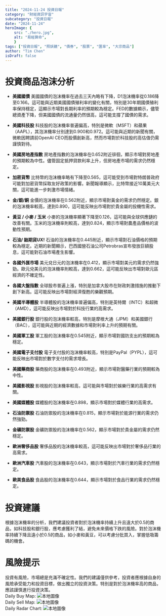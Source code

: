 ```yaml
---
title: "2024-11-24 投資日報"
category: "財經資訊宇宙"
subcategory: "投資日報"
date: "2024-11-24"
heroImage: {
    src: "./hero.jpg",
    alt: "易經算命",
    }
tags: ["投資日報", "照妖鏡", "債券", "股票", "匯率", "大宗商品"]
author: "Tim Chen"
isDraft: false
---
```

# 投資商品泡沫分析

- **美國國債**
  美國國債的泡沫機率在過去三天內略有下降，D1泡沫機率從0.186降至0.166。這可能與近期美國國債殖利率的變化有關，特別是30年期國債殖利率保持穩定，這顯示市場對長期利率的預期較為穩定。FED的數據顯示，儘管總資產下降，但美國國債的流通量仍然很高，這可能支撐了國債的需求。

- **美國科技股**
  科技股的泡沫機率普遍偏高，特別是微軟（MSFT）和蘋果（AAPL），其泡沫機率分別達到0.900和0.972。這可能與近期的新聞有關，微軟因聘請前OpenAI CEO而股價創新高，然而市場對於科技股的高估值仍需謹慎對待。

- **美國房地產指數**
  房地產指數的泡沫機率在0.652附近徘徊，顯示市場對房地產的預期較為中性。儘管固定抵押貸款利率上升，但房地產市場的需求仍然穩定。

- **加密貨幣**
  比特幣的泡沫機率略有下降至0.565，這可能受到市場對特朗普政府可能對加密貨幣採取友好政策的影響。新聞報導顯示，比特幣接近10萬美元大關，這可能進一步刺激市場情緒。

- **金/銀/銅**
  金價的泡沫機率在0.562附近，顯示市場對黃金的需求仍然穩定。銀的泡沫機率較高，達到0.890，這可能反映出市場對於貴金屬的投機性需求。

- **黃豆 / 小麥 / 玉米**
  小麥的泡沫機率顯著下降至0.126，這可能與全球供應鏈的改善有關。玉米的泡沫機率則較高，達到0.824，顯示市場對農產品價格的波動性預期。

- **石油/ 鈾期貨UX!**
  石油的泡沫機率在0.445附近，顯示市場對石油價格的預期較為穩定。近期的新聞顯示，巴西國營石油公司Petrobras宣布發放巨額股息，這可能對石油市場產生影響。

- **各國外匯市場**
  美元兌日元的泡沫機率在0.412，顯示市場對美元的需求仍然強勁。歐元兌美元的泡沫機率則較高，達到0.662，這可能反映出市場對歐元區經濟的不確定性。

- **各國大盤指數**
  全球股市普遍上漲，特別是加拿大股市在財政刺激措施的推動下創下新高。這可能反映出市場對經濟復甦的樂觀預期。

- **美國半導體股**
  半導體股的泡沫機率普遍偏高，特別是英特爾（INTC）和超微（AMD），這可能反映出市場對於科技行業的高需求。

- **美國銀行股**
  銀行股的泡沫機率較高，特別是摩根大通（JPM）和美國銀行（BAC），這可能與近期的經濟數據和市場對利率上升的預期有關。

- **美國軍工股**
  軍工股的泡沫機率在0.545附近，顯示市場對國防支出的預期較為穩定。

- **美國電子支付股**
  電子支付股的泡沫機率較高，特別是PayPal（PYPL），這可能反映出市場對於數字支付的需求增長。

- **美國藥商股**
  藥商股的泡沫機率在0.493附近，顯示市場對醫藥行業的預期較為中性。

- **美國影視股**
  影視股的泡沫機率較高，這可能與市場對於娛樂行業的高需求有關。

- **美國媒體股**
  媒體股的泡沫機率在0.898，顯示市場對於媒體行業的高需求。

- **石油防禦股**
  石油防禦股的泡沫機率在0.815，顯示市場對於能源行業的需求仍然強勁。

- **金礦防禦股**
  金礦防禦股的泡沫機率在0.562，顯示市場對於貴金屬的需求仍然穩定。

- **歐洲奢侈品股**
  奢侈品股的泡沫機率較高，這可能反映出市場對於奢侈品行業的高需求。

- **歐洲汽車股**
  汽車股的泡沫機率在0.643，顯示市場對於汽車行業的需求仍然穩定。

- **歐美食品股**
  食品股的泡沫機率在0.644，顯示市場對於食品行業的需求仍然穩定。

# 投資建議

根據泡沫機率的分析，我們建議投資者對於泡沫機率持續上升且遠大於0.5的商品，如科技股和銀行股，應考慮獲利了結，避免未來價格下跌的風險。對於泡沫機率持續下降且遠小於0.5的商品，如小麥和黃豆，可以考慮分批買入，掌握低吸籌碼的機會。

# 風險提示

投資有風險，市場總是充滿不確定性。我們的建議僅供參考，投資者應根據自身的風險承受能力和投資目標，做出獨立的投資決策。特別是對於泡沫機率高的商品，應該謹慎進行投資決策。
<br />
Daily Buy Map:
![本地圖像](./buyMap.svg)
<br />
Daily Sell Map:
![本地圖像](./sellMap.svg)
<br />
Daily Radar Chart:
![本地圖像](./radar.svg)
<br />
